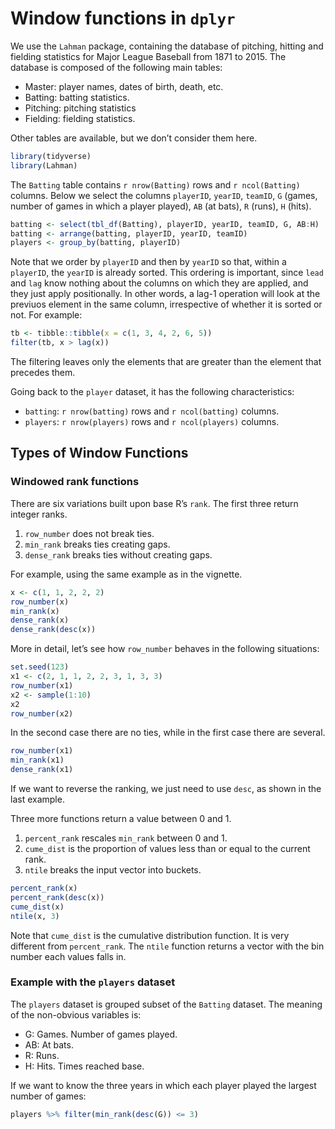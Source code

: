 # Window functions in `dplyr`

We use the `Lahman` package, containing the database of pitching, hitting and fielding statistics for Major League Baseball from 1871 to 2015. The database is composed of the following main tables:

- Master: player names, dates of birth, death, etc.
- Batting: batting statistics.
- Pitching: pitching statistics
- Fielding: fielding statistics.

Other tables are available, but we don't consider them here.

```r
library(tidyverse)
library(Lahman)
```

The `Batting` table contains `r nrow(Batting)` rows and `r ncol(Batting)` columns. Below we select the columns `playerID`, `yearID`, `teamID`, `G` (games, number of games in which a player played), `AB` (at bats), `R` (runs), `H` (hits).

```r
batting <- select(tbl_df(Batting), playerID, yearID, teamID, G, AB:H) 
batting <- arrange(batting, playerID, yearID, teamID)
players <- group_by(batting, playerID)
```

Note that we order by `playerID` and then by `yearID` so that, within a `playerID`, the `yearID` is already sorted. This ordering is important, since `lead` and `lag` know nothing about the columns on which they are applied, and they just apply positionally. In other words, a lag-1 operation will look at the previuos element in the same column, irrespective of whether it is sorted or not.
For example:

```r
tb <- tibble::tibble(x = c(1, 3, 4, 2, 6, 5))
filter(tb, x > lag(x))
```

The filtering leaves only the elements that are greater than the element that precedes them.

Going back to the `player` dataset, it has the following characteristics:

- `batting`: `r nrow(batting)` rows and `r ncol(batting)` columns.
- `players`: `r nrow(players)` rows and `r ncol(players)` columns.

## Types of Window Functions

### Windowed rank functions

There are six variations built upon base R's `rank`. The first three return integer ranks.

1. `row_number` does not break ties.
2. `min_rank` breaks ties creating gaps.
3. `dense_rank` breaks ties without creating gaps.

For example, using the same example as in the vignette.

```r
x <- c(1, 1, 2, 2, 2)
row_number(x)
min_rank(x)
dense_rank(x)
dense_rank(desc(x))
```

More in detail, let's see how `row_number` behaves in the following situations:

```r
set.seed(123)
x1 <- c(2, 1, 1, 2, 2, 3, 1, 3, 3)
row_number(x1)
x2 <- sample(1:10)
x2
row_number(x2)
```

In the second case there are no ties, while in the first case there are several.

```r
row_number(x1)
min_rank(x1)
dense_rank(x1)
```

If we want to reverse the ranking, we just need to use `desc`, as shown in the last example.

Three more functions return a value between 0 and 1.

1. `percent_rank` rescales `min_rank` between 0 and 1.
2. `cume_dist` is the proportion of values less than or equal to the current rank.
3. `ntile` breaks the input vector into buckets.


```r
percent_rank(x)
percent_rank(desc(x))
cume_dist(x)
ntile(x, 3)
```

Note that `cume_dist` is the cumulative distribution function. It is very different from `percent_rank`. The `ntile` function returns a vector with the bin number each values falls in. 

### Example with the `players` dataset

The `players` dataset is grouped subset of the `Batting` dataset. The meaning of the non-obvious variables is:

- G: Games. Number of games played.
- AB: At bats.
- R: Runs.
- H: Hits. Times reached base.

If we want to know the three years in which each player played the largest number of games:

```r
players %>% filter(min_rank(desc(G)) <= 3)
```



